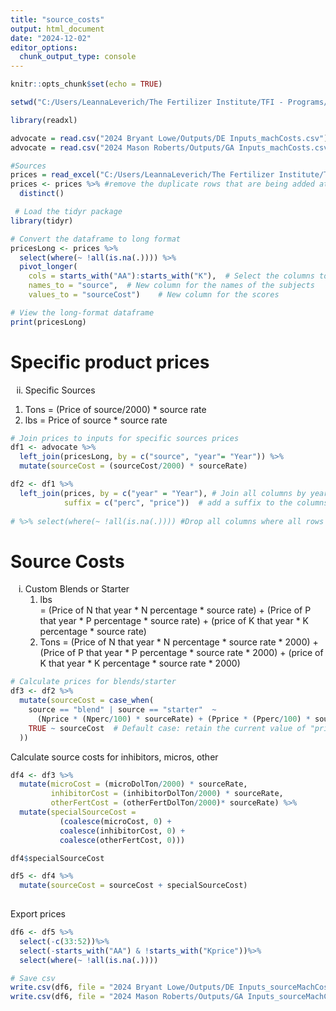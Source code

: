 ```yaml
---
title: "source_costs"
output: html_document
date: "2024-12-02"
editor_options: 
  chunk_output_type: console
---
```


```r
knitr::opts_chunk$set(echo = TRUE)
```

```r
setwd("C:/Users/LeannaLeverich/The Fertilizer Institute/TFI - Programs/Research/4R/4R Calculator/4R Advocate Case Studies/")
```

```r
library(readxl)

advocate = read.csv("2024 Bryant Lowe/Outputs/DE Inputs_machCosts.csv")
advocate = read.csv("2024 Mason Roberts/Outputs/GA Inputs_machCosts.csv")
```


```r
#Sources 
prices = read_excel("C:/Users/LeannaLeverich/The Fertilizer Institute/TFI - Programs/Research/4R/4R Calculator/Leanna's Calculator/FertilizerPrices_Dec2024.xlsx", sheet = 2)
prices <- prices %>% #remove the duplicate rows that are being added at import
  distinct()
```

```r
 # Load the tidyr package
library(tidyr)

# Convert the dataframe to long format
pricesLong <- prices %>%
  select(where(~ !all(is.na(.)))) %>% 
  pivot_longer(
    cols = starts_with("AA"):starts_with("K"),  # Select the columns to pivot
    names_to = "source",  # New column for the names of the subjects
    values_to = "sourceCost")    # New column for the scores 

# View the long-format dataframe
print(pricesLong)
```



# Specific product prices 

ii.	Specific Sources
  1.	Tons
    = (Price of source/2000) * source rate 
  2.	lbs
    = Price of source * source rate

```r
# Join prices to inputs for specific sources prices 
df1 <- advocate %>%
  left_join(pricesLong, by = c("source", "year"= "Year")) %>%
  mutate(sourceCost = (sourceCost/2000) * sourceRate)

df2 <- df1 %>%
  left_join(prices, by = c("year" = "Year"), # Join all columns by year for prices 
            suffix = c("perc", "price"))  # add a suffix to the columns for the 2 dataframes being joined 
  
# %>% select(where(~ !all(is.na(.)))) #Drop all columns where all rows are NA
```

# Source Costs 
i.	Custom Blends or Starter 
    1.	lbs  
      = (Price of N that year * N percentage * source rate) + (Price of P that year * P percentage * source rate) + (price         of K that year * K percentage * source rate)
    2.	Tons
      = (Price of N that year * N percentage * source rate * 2000) + (Price of P that year * P percentage * source rate *         2000) + (price of K that year * K percentage * source rate * 2000)

```r
# Calculate prices for blends/starter 
df3 <- df2 %>%
  mutate(sourceCost = case_when(
    source == "blend" | source == "starter"  ~ 
      (Nprice * (Nperc/100) * sourceRate) + (Pprice * (Pperc/100) * sourceRate) + (Kprice * (Kperc/100) * sourceRate), 
    TRUE ~ sourceCost  # Default case: retain the current value of "price"
  )) 

```

Calculate source costs for inhibitors, micros, other

```r
df4 <- df3 %>%
  mutate(microCost = (microDolTon/2000) * sourceRate, 
         inhibitorCost = (inhibitorDolTon/2000) * sourceRate, 
         otherFertCost = (otherFertDolTon/2000)* sourceRate) %>%
  mutate(specialSourceCost = 
           (coalesce(microCost, 0) + 
           coalesce(inhibitorCost, 0) + 
           coalesce(otherFertCost, 0))) 

df4$specialSourceCost

df5 <- df4 %>%
  mutate(sourceCost = sourceCost + specialSourceCost)
         
```


Export prices 
```r
df6 <- df5 %>%
  select(-c(33:52))%>%
  select(-starts_with("AA") & !starts_with("Kprice"))%>%
  select(where(~ !all(is.na(.))))
```


```r
# Save csv
write.csv(df6, file = "2024 Bryant Lowe/Outputs/DE Inputs_sourceMachCosts.csv", row.names = FALSE)
write.csv(df6, file = "2024 Mason Roberts/Outputs/GA Inputs_sourceMachCosts.csv", row.names = FALSE)

```

